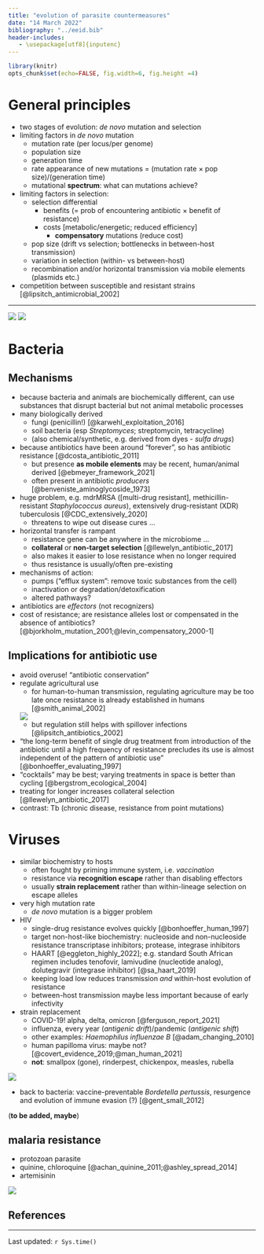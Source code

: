 ---
title: "evolution of parasite countermeasures"
date: "14 March 2022"
bibliography: "../eeid.bib"
header-includes:
   - \usepackage[utf8]{inputenc}
---

```{r setup, include = FALSE}
library(knitr)
opts_chunk$set(echo=FALSE, fig.width=6, fig.height =4)
```

# General principles

- two stages of evolution: *de novo* mutation and selection
- limiting factors in *de novo* mutation
    - mutation rate (per locus/per genome)
	- population size
	- generation time
	- rate appearance of new mutations = (mutation rate × pop size)/(generation time)
	- mutational **spectrum**: what can mutations achieve?
- limiting factors in selection:
    - selection differential
	    - benefits (= prob of encountering antibiotic × benefit of resistance)
	    - costs [metabolic/energetic; reduced efficiency]
		    - **compensatory** mutations (reduce cost)
	- pop size (drift vs selection; bottlenecks in between-host transmission)
	- variation in selection (within- vs between-host)
	- recombination and/or horizontal transmission via mobile elements (plasmids etc.)
- competition between susceptible and resistant strains [@lipsitch_antimicrobial_2002]

____________________________   _______________________________
![](pix/lipsitch_samore.png)   ![](pix/lipsitch_samore_2.png)

# Bacteria 

## Mechanisms

- because bacteria and animals are biochemically different, can use substances that disrupt bacterial but not animal metabolic processes
- many biologically derived
  - fungi (penicillin!) [@karwehl_exploitation_2016]
  - soil bacteria (esp *Streptomyces*; streptomycin, tetracycline)
  - (also chemical/synthetic, e.g. derived from dyes - *sulfa drugs*)
- because antibiotics have been around "forever", so has antibiotic resistance [@dcosta_antibiotic_2011]
   - but presence **as mobile elements** may be recent, human/animal derived [@ebmeyer_framework_2021]
   - often present in antibiotic *producers* [@benveniste_aminoglycoside_1973]
- huge problem, e.g. mdrMRSA ([multi-drug resistant], methicillin-resistant *Staphylococcus aureus*), extensively drug-resistant (XDR) tuberculosis [@CDC_extensively_2020]
   - threatens to wipe out disease cures ...
- horizontal transfer is rampant
   - resistance gene can be anywhere in the microbiome ...
   - **collateral** or **non-target selection** [@llewelyn_antibiotic_2017]
   - also makes it easier to lose resistance when no longer required
   - thus resistance is usually/often pre-existing
- mechanisms of action:
    - pumps ("efflux system": remove toxic substances from the cell)
	- inactivation or degradation/detoxification
	- altered pathways?

- antibiotics are *effectors* (not recognizers)
- cost of resistance; are resistance alleles lost or compensated in the absence of antibiotics? [@bjorkholm_mutation_2001;@levin_compensatory_2000-1]

## Implications for antibiotic use

- avoid overuse! "antibiotic conservation"
- regulate agricultural use
    - for human-to-human transmission, regulating agriculture may be too late once resistance is already established in humans  [@smith_animal_2002]

    ![](pix/smith_ar.png)
	- but regulation still helps with spillover infections [@lipsitch_antibiotics_2002]
- "the long-term benefit of single drug treatment from introduction of the antibiotic until a high frequency of resistance precludes its use is almost independent of the pattern of antibiotic use" [@bonhoeffer_evaluating_1997]
- "cocktails" may be best; varying treatments in space is better than cycling [@bergstrom_ecological_2004]
- treating for longer increases collateral selection [@llewelyn_antibiotic_2017]
- contrast: Tb (chronic disease, resistance from point mutations)

# Viruses

- similar biochemistry to hosts
   - often fought by priming immune system, i.e. *vaccination*
   - resistance via **recognition escape** rather than disabling effectors
   - usually **strain replacement** rather than within-lineage selection on escape alleles
- very high mutation rate
   - *de novo* mutation is a bigger problem
- HIV
   - single-drug resistance evolves quickly [@bonhoeffer_human_1997]
   - target non-host-like biochemistry: nucleoside and non-nucleoside resistance transcriptase inhibitors; protease, integrase inhibitors
   - HAART [@eggleton_highly_2022]; e.g. standard South African regimen includes tenofovir, lamivudine (nucleotide analog), dolutegravir (integrase inhibitor) [@sa_haart_2019]
   - keeping load low reduces transmission *and* within-host evolution of resistance
   - between-host transmission maybe less important because of early infectivity
- strain replacement
   - COVID-19! alpha, delta, omicron [@ferguson_report_2021]
   - influenza, every year (*antigenic drift*)/pandemic (*antigenic shift*)
   - other examples: *Haemophilus influenzae B* [@adam_changing_2010]
   - human papilloma virus: maybe not? [@covert_evidence_2019;@man_human_2021]
   - **not**: smallpox (gone), rinderpest, chickenpox, measles, rubella 
   
![](pix/twostrain_SIR.png)

- back to bacteria: vaccine-preventable *Bordetella pertussis*, resurgence and evolution of immune evasion (?) [@gent_small_2012]

(**to be added, maybe**)

## malaria resistance

- protozoan parasite
- quinine, chloroquine [@achan_quinine_2011;@ashley_spread_2014]
- artemisinin

![](pix/artemisinin.png)




##  References
 
::: {#refs}
:::

---

Last updated: `r Sys.time()`
	


